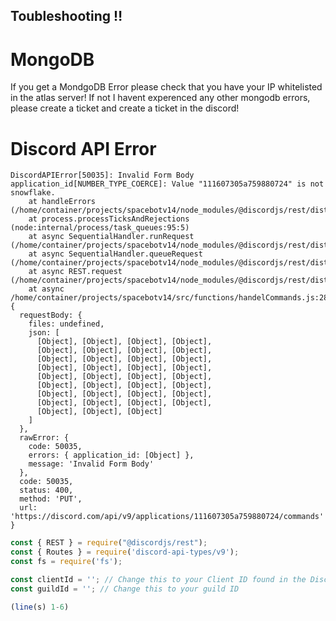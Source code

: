 ## Toubleshooting ‼

# MongoDB

If you get a MondgoDB Error please check that you have your IP whitelisted in the atlas server!
If not I havent experenced any other mongodb errors, please create a ticket and create a ticket in the discord!

# Discord API Error

```
DiscordAPIError[50035]: Invalid Form Body
application_id[NUMBER_TYPE_COERCE]: Value "111607305a759880724" is not snowflake.
    at handleErrors (/home/container/projects/spacebotv14/node_modules/@discordjs/rest/dist/index.js:640:13)
    at process.processTicksAndRejections (node:internal/process/task_queues:95:5)
    at async SequentialHandler.runRequest (/home/container/projects/spacebotv14/node_modules/@discordjs/rest/dist/index.js:1021:23)
    at async SequentialHandler.queueRequest (/home/container/projects/spacebotv14/node_modules/@discordjs/rest/dist/index.js:862:14)
    at async REST.request (/home/container/projects/spacebotv14/node_modules/@discordjs/rest/dist/index.js:1387:22)
    at async /home/container/projects/spacebotv14/src/functions/handelCommands.js:28:17 {
  requestBody: {
    files: undefined,
    json: [
      [Object], [Object], [Object], [Object],
      [Object], [Object], [Object], [Object],
      [Object], [Object], [Object], [Object],
      [Object], [Object], [Object], [Object],
      [Object], [Object], [Object], [Object],
      [Object], [Object], [Object], [Object],
      [Object], [Object], [Object], [Object],
      [Object], [Object], [Object], [Object],
      [Object], [Object], [Object]
    ]
  },
  rawError: {
    code: 50035,
    errors: { application_id: [Object] },
    message: 'Invalid Form Body'
  },
  code: 50035,
  status: 400,
  method: 'PUT',
  url: 'https://discord.com/api/v9/applications/111607305a759880724/commands'
}
```

```js filename="/src/functions/handelCommands.js" {3} copy
const { REST } = require("@discordjs/rest");
const { Routes } = require('discord-api-types/v9');
const fs = require('fs');

const clientId = ''; // Change this to your Client ID found in the Discord Developer Portal
const guildId = ''; // Change this to your guild ID

(line(s) 1-6)
```
